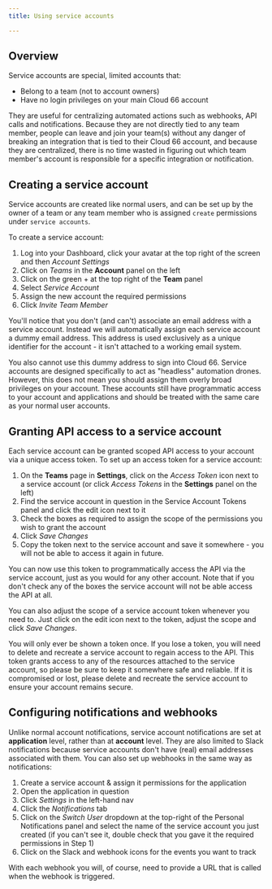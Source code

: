 ```yaml
---
title: Using service accounts

---
```


## Overview

Service accounts are special, limited accounts that:

- Belong to a team (not to account owners)
- Have no login privileges on your main Cloud 66 account

They are useful for centralizing automated actions such as webhooks, API calls and notifications. Because they are not directly tied to any team member, people can leave and join your team(s) without any danger of breaking an integration that is tied to their Cloud 66 account, and because they are centralized, there is no time wasted in figuring out which team member's account is responsible for a specific integration or notification. 

## Creating a service account

Service accounts are created like normal users, and can be set up by the owner of a team or any team member who is assigned `create` permissions under `service accounts`.

To create a service account:

1. Log into your Dashboard, click your avatar at the top right of the screen and then *Account Settings*
2. Click on *Teams* in the **Account** panel on the left
3. Click on the green + at the top right of the **Team** panel
4. Select *Service Account*
5. Assign the new account the required permissions
6. Click *Invite Team Member*

You'll notice that you don't (and can't) associate an email address with a service account. Instead we will automatically assign each service account a dummy email address. This address is used exclusively as a unique identifier for the account - it isn't attached to a working email system.

You also cannot use this dummy address to sign into Cloud 66. Service accounts are designed specifically to act as "headless" automation drones. However, this does not mean you should assign them overly broad privileges on your account. These accounts still have programmatic access to your account and applications and should be treated with the same care as your normal user accounts.

## Granting API access to a service account

Each service account can be granted scoped API access to your account via a unique access token. To set up an access token for a service account:

1. On the **Teams** page in **Settings**, click on the *Access Token* icon next to a service account (or click *Access Tokens* in the **Settings** panel on the left)
2. Find the service account in question in the Service Account Tokens panel and click the edit icon next to it
3. Check the boxes as required to assign the scope of the permissions you wish to grant the account
4. Click *Save Changes*
5. Copy the token next to the service account and save it somewhere - you will not be able to access it again in future.

You can now use this token to programmatically access the API via the service account, just as you would for any other account. Note that if you don't check any of the boxes the service account will not be able access the API at all. 

You can also adjust the scope of a service account token whenever you need to. Just click on the edit icon next to the token, adjust the scope and click *Save Changes*.

<Callout type="warning" title="Tokens are only shown once">
 You will only ever be shown a token once. If you lose a token, you will need to delete and recreate a service account to regain access to the API. This token grants access to any of the resources attached to the service account, so please be sure to keep it somewhere safe and reliable. If it is compromised or lost, please delete and recreate the service account to ensure your account remains secure. 
</Callout>

## Configuring notifications and webhooks

Unlike normal account notifications, service account notifications are set at **application** level, rather than at **account** level. They are also limited to Slack notifications because service accounts don't have (real) email addresses associated with them. You can also set up webhooks in the same way as notifications:

1. Create a service account & assign it permissions for the application
2. Open the application in question
3. Click *Settings* in the left-hand nav
4. Click the *Notifications* tab
5. Click on the *Switch User* dropdown at the top-right of the Personal Notifications panel and select the name of the service account you just created (if you can't see it, double check that you gave it the required permissions in Step 1)
6. Click on the Slack and webhook icons for the events you want to track 

With each webhook you will, of course, need to provide a URL that is called when the webhook is triggered.